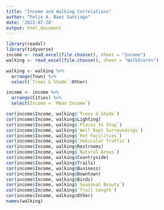 ```yaml
---
title: "Income and Walking Correlations"
author: "Felix A. Baez Santiago"
date: '2022-07-28'
output: html_document
---
```


```r
library(readxl)
library(tidyverse)
income <- read_excel(file.choose(), sheet = "Income")
walking <- read_excel(file.choose(), sheet = "WalkScores") 
```

```r
walking <- walking %>%
  arrange(Town) %>%
  select(`Trees & Shade`:Other)

income <- income %>%
  arrange(Cities) %>% 
  select(Income = `Mean Income`)
```

```r
cor(income$Income, walking$`Trees & Shade`)
cor(income$Income, walking$Lighting)
cor(income$Income, walking$`Places to Stop`)
cor(income$Income, walking$`Well Kept Surroundings`)
cor(income$Income, walking$`Pet Facilities`)
cor(income$Income, walking$`Vehicular Traffic`)
cor(income$Income, walking$Restrooms)
cor(income$Income, walking$`Natural Areas`)
cor(income$Income, walking$Countryside)
cor(income$Income, walking$Trails)
cor(income$Income, walking$Business)
cor(income$Income, walking$Downtown)
cor(income$Income, walking$Birds)
cor(income$Income, walking$`Seasonal Beauty`)
cor(income$Income, walking$`Trail Length`)
cor(income$Income, walking$Other)
names(walking)
```
